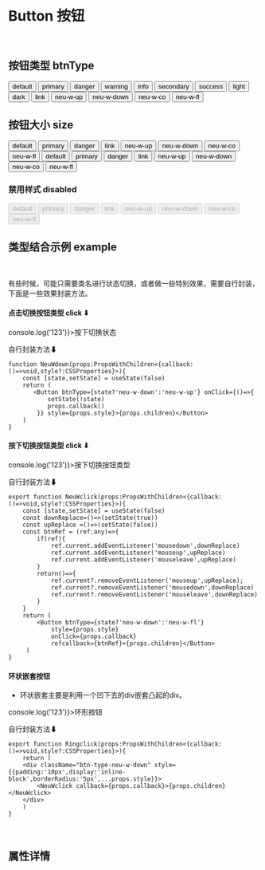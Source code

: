 
<Meta title='DISPLAY |Button 按钮' component={Button} />

<br/>

# Button 按钮
<br/>



## 按钮类型 btnType


<Preview >
  <Story name='default' >
    <Button btnType='default' >default</Button>
  </Story>
  <Story name='primary'  >
    <Button btnType='primary'>primary</Button>
  </Story>
  <Story name='danger'>
    <Button btnType='danger'>danger</Button>
  </Story>
   <Story name='warning'>
    <Button btnType='warning'>warning</Button>
  </Story>
   <Story name='info'>
    <Button btnType='info'>info</Button>
  </Story>
   <Story name='secondary'>
    <Button btnType='secondary'>secondary</Button>
  </Story>
  <Story name='success'>
    <Button btnType='success'>success</Button>
  </Story>
  <Story name='light'>
    <Button btnType='light'>light</Button>
  </Story>
  <Story name='dark'>
    <Button btnType='dark'>dark</Button>
  </Story>
 
   <Story name='link'>
    <Button btnType='link'>link</Button>
  </Story>
</Preview>

<Preview>
  <Story name='neu-white1'>
    <Button btnType='neu-w-up' >neu-w-up</Button>
  </Story>
  <Story name='neu-white2'>
    <Button btnType='neu-w-down'>neu-w-down</Button>
  </Story>
    <Story name='neu-white3'>
    <Button btnType='neu-w-co'>neu-w-co</Button>
  </Story>
    <Story name='neu-white4'>
    <Button btnType='neu-w-fl'>neu-w-fl</Button>
  </Story>
</Preview>

  

<br/>

## 按钮大小 size


<Preview>
  <Story name='default-lg' >
    <Button btnType='default' size='lg' >default</Button>
  </Story>
  <Story name='primary-lg' >
    <Button btnType='primary' size='lg'>primary</Button>
  </Story>
  <Story name='danger-lg'>
    <Button btnType='danger' size='lg'>danger</Button>
  </Story>
   <Story name='link-lg'>
    <Button btnType='link' size='lg'>link</Button>
  </Story>
</Preview>


<Preview>
  <Story name='neu-w-up-lg' >
    <Button btnType='neu-w-up' size='lg' >neu-w-up</Button>
  </Story>
  <Story name='neu-w-down-lg' >
    <Button btnType='neu-w-down' size='lg'>neu-w-down</Button>
  </Story>
  <Story name='neu-w-co-lg'>
    <Button btnType='neu-w-co' size='lg'>neu-w-co</Button>
  </Story>
   <Story name='neu-w-fl-lg'>
    <Button btnType='neu-w-fl' size='lg'>neu-w-fl</Button>
  </Story>
</Preview>


<Preview>
  <Story name='default-sm' >
    <Button btnType='default' size='sm' >default</Button>
  </Story>
  <Story name='primary-sm' >
    <Button btnType='primary' size='sm'>primary</Button>
  </Story>
  <Story name='danger-sm'>
    <Button btnType='danger' size='sm'>danger</Button>
  </Story>
   <Story name='link-sm'>
    <Button btnType='link' size='sm'>link</Button>
  </Story>
</Preview>

<Preview>
  <Story name='neu-w-up-sm' >
    <Button btnType='neu-w-up' size='sm' >neu-w-up</Button>
  </Story>
  <Story name='neu-w-down-sm' >
    <Button btnType='neu-w-down' size='sm'>neu-w-down</Button>
  </Story>
  <Story name='neu-w-co-sm'>
    <Button btnType='neu-w-co' size='sm'>neu-w-co</Button>
  </Story>
   <Story name='neu-w-fl-sm'>
    <Button btnType='neu-w-fl' size='sm'>neu-w-fl</Button>
  </Story>
</Preview>

<br/>


### 禁用样式 disabled


<Preview>
  <Story name='defaultd' >
    <Button btnType='default' disabled >default</Button>
  </Story>
  <Story name='primaryd' >
    <Button btnType='primary' disabled>primary</Button>
  </Story>
  <Story name='dangerd'>
    <Button btnType='danger' disabled>danger</Button>
  </Story>
   <Story name='linkd'>
    <Button btnType='link' disabled>link</Button>
  </Story>
</Preview>

<Preview>
  <Story name='neu-white1d'>
    <Button btnType='neu-w-up' disabled >neu-w-up</Button>
  </Story>
  <Story name='neu-white2d'>
    <Button btnType='neu-w-down' disabled>neu-w-down</Button>
  </Story>
    <Story name='neu-white3d'>
    <Button btnType='neu-w-co' disabled>neu-w-co</Button>
  </Story>
    <Story name='neu-white4d'>
    <Button btnType='neu-w-fl' disabled>neu-w-fl</Button>
  </Story>
</Preview>

  

## 类型结合示例 example
<br/>

有些时候，可能只需要类名进行状态切换，或者做一些特别效果，需要自行封装，下面是一些效果封装方法。

#### 点击切换按钮类型 click ⬇

<Preview>
<Story name='button-example' >
  <NeuWdown  callback={()=>console.log('123')}>按下切换状态</NeuWdown>
</Story>
</Preview>

自行封装方法⬇

```tsx
function NeuWdown(props:PropsWithChildren<{callback:()=>void,style?:CSSProperties}>){
    const [state,setState] = useState(false)
    return (
       <Button btnType={state?'neu-w-down':'neu-w-up'} onClick={()=>{
           setState(!state)
           props.callback()
        }} style={props.style}>{props.children}</Button>
    )
}
```

#### 按下切换按钮类型 click ⬇

<Preview>
<Story name='button-example2' >
  <NeuWclick callback={()=>console.log('123')}>按下切换按钮类型</NeuWclick>
</Story>
</Preview>

自行封装方法⬇

```tsx
export function NeuWclick(props:PropsWithChildren<{callback:()=>void,style?:CSSProperties}>){
    const [state,setState] = useState(false)
    const downReplace=()=>(setState(true))
    const upReplace =()=>(setState(false))
    const btnRef = (ref:any)=>{
        if(ref){
            ref.current.addEventListener('mousedown',downReplace)
            ref.current.addEventListener('mouseup',upReplace)
            ref.current.addEventListener('mouseleave',upReplace)
        }
        return()=>{
            ref.current?.removeEventListener('mouseup',upReplace);
            ref.current?.removeEventListener('mousedown',downReplace)
            ref.current?.removeEventListener('mouseleave',downReplace)
        }
    }
    return (
        <Button btnType={state?'neu-w-down':'neu-w-fl'} 
            style={props.style}
            onClick={props.callback}
            refcallback={btnRef}>{props.children}</Button>
     )
}
```

#### 环状嵌套按钮

- 环状嵌套主要是利用一个凹下去的div嵌套凸起的div。

<Preview>
<Story name='button-example3' >
  <Ringclick callback={()=>console.log('123')}>环形按钮</Ringclick>
</Story>
</Preview>

自行封装方法⬇

```tsx
export function Ringclick(props:PropsWithChildren<{callback:()=>void,style?:CSSProperties}>){
    return (
    <div className="btn-type-neu-w-down" style={{padding:'10px',display:'inline-block',borderRadius:'5px',...props.style}}>
        <NeuWclick callback={props.callback}>{props.children}</NeuWclick>
    </div>
    )
}
```


<br/>

## 属性详情 

<Props of={Button} />

